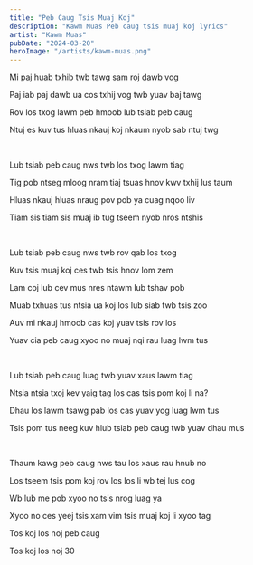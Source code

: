 ```yaml
---
title: "Peb Caug Tsis Muaj Koj"
description: "Kawm Muas Peb caug tsis muaj koj lyrics"
artist: "Kawm Muas"
pubDate: "2024-03-20"
heroImage: "/artists/kawm-muas.png"
---
```


Mi paj huab txhib twb tawg sam roj dawb vog

Paj iab paj dawb ua cos txhij vog twb yuav baj tawg

Rov los txog lawm peb hmoob lub tsiab peb caug

Ntuj es kuv tus hluas nkauj koj nkaum nyob sab ntuj twg

<br />

Lub tsiab peb caug nws twb los txog lawm tiag

Tig pob ntseg mloog nram tiaj tsuas hnov kwv txhij lus taum

Hluas nkauj hluas nraug pov pob ya cuag nqoo liv

Tiam sis tiam sis muaj ib tug tseem nyob nros ntshis

<br />

Lub tsiab peb caug nws twb rov qab los txog

Kuv tsis muaj koj ces twb tsis hnov lom zem

Lam coj lub cev mus nres ntawm lub tshav pob

Muab txhuas tus ntsia ua koj los lub siab twb tsis zoo

Auv mi nkauj hmoob cas koj yuav tsis rov los

Yuav cia peb caug xyoo no muaj nqi rau luag lwm tus

<br />

Lub tsiab peb caug luag twb yuav xaus lawm tiag

Ntsia ntsia txoj kev yaig tag los cas tsis pom koj li na?

Dhau los lawm tsawg pab los cas yuav yog luag lwm tus

Tsis pom tus neeg kuv hlub tsiab peb caug twb yuav dhau mus

<br />

Thaum kawg peb caug nws tau los xaus rau hnub no

Los tseem tsis pom koj rov los los li wb tej lus cog

Wb lub me pob xyoo no tsis nrog luag ya

Xyoo no ces yeej tsis xam vim tsis muaj koj li xyoo tag

<p class="sr-only">Tos koj los noj peb caug</p>
<p class="sr-only">Tos koj los noj 30</p>
